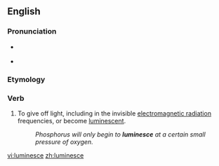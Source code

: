 ==English==

===Pronunciation===
* {{a|US}} {{IPA|/lumɪˈnɛs/}}
* {{rhymes|ɛs}}

===Etymology===
{{back-form|luminescent}}

===Verb===
{{en-verb|luminesc|ing}}

# To give off light, including in the invisible [[electromagnetic radiation]] frequencies, or become [[luminescent]].
#:''Phosphorus will only begin to '''luminesce''' at a certain small pressure of oxygen.''

[[vi:luminesce]]
[[zh:luminesce]]